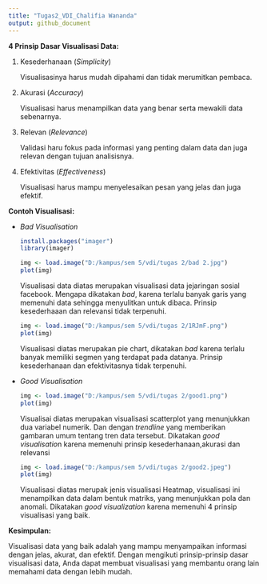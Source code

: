 ---
title: "Tugas2_VDI_Chalifia Wananda"
output: github_document
---

**4 Prinsip Dasar Visualisasi Data:**

1.  Kesederhanaan (*Simplicity*)

    Visualisasinya harus mudah dipahami dan tidak merumitkan pembaca.

2.  Akurasi (*Accuracy*)

    Visualisasi harus menampilkan data yang benar serta mewakili data sebenarnya.

3.  Relevan (*Relevance*)

    Validasi haru fokus pada informasi yang penting dalam data dan juga relevan dengan tujuan analisisnya.

4.  Efektivitas (*Effectiveness*)

    Visualisasi harus mampu menyelesaikan pesan yang jelas dan juga efektif.

**Contoh Visualisasi:**

-   *Bad Visualisation*

    ```{r}
    install.packages("imager")
    library(imager)

    ```

    ```{r}
    img <- load.image("D:/kampus/sem 5/vdi/tugas 2/bad 2.jpg")
    plot(img)
    ```

    Visualisasi data diatas merupakan visualisasi data jejaringan sosial facebook. Mengapa dikatakan *bad*, karena terlalu banyak garis yang memenuhi data sehingga menyulitkan untuk dibaca. Prinsip kesederhaaan dan relevansi tidak terpenuhi.

    ```{r}
    img <- load.image("D:/kampus/sem 5/vdi/tugas 2/1RJmF.png")
    plot(img)
    ```

    Visualisasi diatas merupakan pie chart, dikatakan *bad* karena terlalu banyak memiliki segmen yang terdapat pada datanya. Prinsip kesederhanaan dan efektivitasnya tidak terpenuhi.

-   *Good Visualisation*

    ```{r}
    img <- load.image("D:/kampus/sem 5/vdi/tugas 2/good1.png")
    plot(img)

    ```

    Visualisai diatas merupakan visualisasi scatterplot yang menunjukkan dua variabel numerik. Dan dengan *trendline* yang memberikan gambaran umum tentang tren data tersebut. Dikatakan *good visualisatio*n karena memenuhi prinsip kesederhanaan,akurasi dan relevansi

    ```{r}
    img <- load.image("D:/kampus/sem 5/vdi/tugas 2/good2.jpeg")
    plot(img)
    ```

    Visualisasi diatas merupak jenis visualisasi Heatmap, visualisasi ini menampilkan data dalam bentuk matriks, yang menunjukkan pola dan anomali. Dikatakan *good visualization* karena memenuhi 4 prinsip visualisasi yang baik.

**Kesimpulan:**

Visualisasi data yang baik adalah yang mampu menyampaikan informasi dengan jelas, akurat, dan efektif. Dengan mengikuti prinsip-prinsip dasar visualisasi data, Anda dapat membuat visualisasi yang membantu orang lain memahami data dengan lebih mudah.
